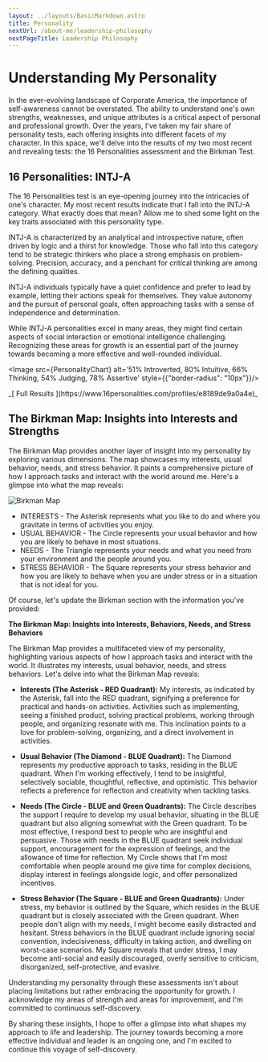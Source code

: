 ---
layout: ../layouts/BasicMarkdown.astro
title: Personality
nextUrl: /about-me/leadership-philosophy
nextPageTitle: Leadership Philosophy
---


# Understanding My Personality

In the ever-evolving landscape of Corporate America, the importance of self-awareness cannot be overstated. The ability to understand one's own strengths, weaknesses, and unique attributes is a critical aspect of personal and professional growth. Over the years, I've taken my fair share of personality tests, each offering insights into different facets of my character. In this space, we'll delve into the results of my two most recent and revealing tests: the 16 Personalities assessment and the Birkman Test.

## 16 Personalities: INTJ-A
The 16 Personalities test is an eye-opening journey into the intricacies of one's character. My most recent results indicate that I fall into the INTJ-A category. What exactly does that mean? Allow me to shed some light on the key traits associated with this personality type.

INTJ-A is characterized by an analytical and introspective nature, often driven by logic and a thirst for knowledge. Those who fall into this category tend to be strategic thinkers who place a strong emphasis on problem-solving. Precision, accuracy, and a penchant for critical thinking are among the defining qualities.

INTJ-A individuals typically have a quiet confidence and prefer to lead by example, letting their actions speak for themselves. They value autonomy and the pursuit of personal goals, often approaching tasks with a sense of independence and determination.

While INTJ-A personalities excel in many areas, they might find certain aspects of social interaction or emotional intelligence challenging. Recognizing these areas for growth is an essential part of the journey towards becoming a more effective and well-rounded individual.

<Image src={PersonalityChart} alt='51% Introverted, 80% Intuitive, 66% Thinking, 54% Judging, 78% Assertive' style={{"border-radius": "10px"}}/>
<p style={{"text-align": "right"}}>_[ Full Results ](https://www.16personalities.com/profiles/e8189de9a0a4e)_</p>

## The Birkman Map: Insights into Interests and Strengths

The Birkman Map provides another layer of insight into my personality by exploring various dimensions. The map showcases my interests, usual behavior, needs, and stress behavior. It paints a comprehensive picture of how I approach tasks and interact with the world around me. Here's a glimpse into what the map reveals:

<div style={{
  "display": "flex",
  "justify-content": "center",
  "align-items": "center",
  "flex-wrap": "wrap",
  "margin": "20px 0"
}}>
  <Image src={BirkmanMap} alt='Birkman Map' style={{"border-radius": "10px"}}/>
  <ul style={{
    "margin-left": "20px",
    "list-style-type": "none",
    "font-size": "0.8rem"
  }}>
  <li> INTERESTS - The Asterisk represents what you like to do and where you gravitate in terms of activities you enjoy.</li>
  <li>USUAL BEHAVIOR - The Circle represents your usual behavior and how you are likely to behave in most situations.</li>
  <li>NEEDS - The Triangle represents your needs and what you need from your environment and the people around you.</li>
  <li>STRESS BEHAVIOR - The Square represents your stress behavior and how you are likely to behave when you are under stress or in a situation that is not ideal for you.</li>
  </ul>
</div>

Of course, let's update the Birkman section with the information you've provided:

**The Birkman Map: Insights into Interests, Behaviors, Needs, and Stress Behaviors**

The Birkman Map provides a multifaceted view of my personality, highlighting various aspects of how I approach tasks and interact with the world. It illustrates my interests, usual behavior, needs, and stress behaviors. Let's delve into what the Birkman Map reveals:

* **Interests (The Asterisk - RED Quadrant):** My interests, as indicated by the Asterisk, fall into the RED quadrant, signifying a preference for practical and hands-on activities. Activities such as implementing, seeing a finished product, solving practical problems, working through people, and organizing resonate with me. This inclination points to a love for problem-solving, organizing, and a direct involvement in activities.

* **Usual Behavior (The Diamond - BLUE Quadrant):** The Diamond represents my productive approach to tasks, residing in the BLUE quadrant. When I'm working effectively, I tend to be insightful, selectively sociable, thoughtful, reflective, and optimistic. This behavior reflects a preference for reflection and creativity when tackling tasks.

* **Needs (The Circle - BLUE and Green Quadrants):** The Circle describes the support I require to develop my usual behavior, situating in the BLUE quadrant but also aligning somewhat with the Green quadrant. To be most effective, I respond best to people who are insightful and persuasive. Those with needs in the BLUE quadrant seek individual support, encouragement for the expression of feelings, and the allowance of time for reflection. My Circle shows that I'm most comfortable when people around me give time for complex decisions, display interest in feelings alongside logic, and offer personalized incentives.

* **Stress Behavior (The Square - BLUE and Green Quadrants):** Under stress, my behavior is outlined by the Square, which resides in the BLUE quadrant but is closely associated with the Green quadrant. When people don't align with my needs, I might become easily distracted and hesitant. Stress behaviors in the BLUE quadrant include ignoring social convention, indecisiveness, difficulty in taking action, and dwelling on worst-case scenarios. My Square reveals that under stress, I may become anti-social and easily discouraged, overly sensitive to criticism, disorganized, self-protective, and evasive.

Understanding my personality through these assessments isn't about placing limitations but rather embracing the opportunity for growth. I acknowledge my areas of strength and areas for improvement, and I'm committed to continuous self-discovery.

By sharing these insights, I hope to offer a glimpse into what shapes my approach to life and leadership. The journey towards becoming a more effective individual and leader is an ongoing one, and I'm excited to continue this voyage of self-discovery.